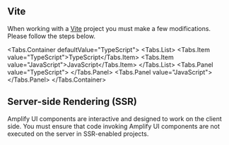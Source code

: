 
## Vite

When working with a [Vite](https://vitejs.dev) project you must make a few modifications. Please follow the steps below.

<Tabs.Container defaultValue="TypeScript">
  <Tabs.List>
    <Tabs.Item value="TypeScript">TypeScript</Tabs.Item>
    <Tabs.Item value="JavaScript">JavaScript</Tabs.Item>
  </Tabs.List>
  <Tabs.Panel value="TypeScript">
    <VitePolyfillTS />
  </Tabs.Panel>
  <Tabs.Panel value="JavaScript">
    <VitePolyfill />
  </Tabs.Panel>
</Tabs.Container>

## Server-side Rendering (SSR)

Amplify UI components are interactive and designed to work on the client side. You must ensure that code invoking Amplify UI components are not executed on the server in SSR-enabled projects.